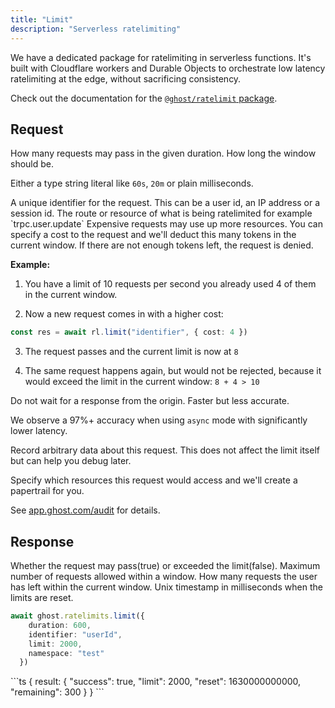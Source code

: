 ```yaml
---
title: "Limit"
description: "Serverless ratelimiting"
---
```


<Note>
We have a dedicated package for ratelimiting in serverless functions. It's built with Cloudflare workers and Durable Objects to orchestrate low latency ratelimiting at the edge, without sacrificing consistency.

Check out the documentation for the [`@ghost/ratelimit` package](/libraries/ts/ratelimit).
</Note>
## Request

<ParamField body="limit" type="number" required>
How many requests may pass in the given duration.
</ParamField>
<ParamField body="duration" type="Duration | number" required placeholder="60s">
How long the window should be.

Either a type string literal like `60s`, `20m` or plain milliseconds.
</ParamField>

<ParamField body="identifier" type="string" required>
  A unique identifier for the request. This can be a user id, an IP address or a session id.
</ParamField>
<ParamField body="namespace" type="string">
  The route or resource of what is being ratelimited for example `trpc.user.update`
</ParamField>
<ParamField body="cost" type="number" default={1}>
Expensive requests may use up more resources. You can specify a cost to the request and
 we'll deduct this many tokens in the current window. If there are not enough tokens left,
 the request is denied.

**Example:**

 1. You have a limit of 10 requests per second you already used 4 of them in the current
 window.

 2. Now a new request comes in with a higher cost:
 ```ts
 const res = await rl.limit("identifier", { cost: 4 })
 ```

 3. The request passes and the current limit is now at `8`

 4. The same request happens again, but would not be rejected, because it would exceed the
 limit in the current window: `8 + 4 > 10`



</ParamField>
<ParamField body="async" type="boolean" default={false}>
Do not wait for a response from the origin. Faster but less accurate.

We observe a 97%+ accuracy when using `async` mode with significantly lower latency.
</ParamField>

<ParamField body="meta" type=" Record<string, string | number | boolean | null>;">
Record arbitrary data about this request. This does not affect the limit itself but can help you debug later.
</ParamField>

<ParamField body="resources" type="Array<{
    type: string;
    id: string;
    name?: string;
    meta?: Record<string, string | number | boolean | null>;
  }>">
Specify which resources this request would access and we'll create a papertrail for you.

See [app.ghost.com/audit](https://app.ghost.com/audit) for details.
</ParamField>
## Response

<ResponseField name="result">
<Expandable title="properties" defaultOpen>

<ResponseField name="success" type="boolean" required>
Whether the request may pass(true) or exceeded the limit(false).
</ResponseField>
<ResponseField name="limit" type="integer" required>
Maximum number of requests allowed within a window.
</ResponseField>
<ResponseField name="remaining" type="integer" required>
How many requests the user has left within the current window.
</ResponseField>
<ResponseField name="reset" type="number" required>
Unix timestamp in milliseconds when the limits are reset.
</ResponseField>
</Expandable>
</ResponseField>

<RequestExample>

```ts
await ghost.ratelimits.limit({
    duration: 600,
    identifier: "userId",
    limit: 2000,
    namespace: "test"
  })
```

</RequestExample>

<ResponseExample>
```ts
{
  result: {
    "success": true,
    "limit": 2000,
    "reset": 1630000000000,
    "remaining": 300
  }
}
```

</ResponseExample>
